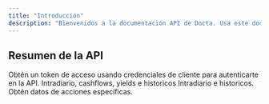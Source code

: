 ```yaml
---
title: "Introducción"
description: "Bienvenidos a la documentación API de Docta. Usa este documento para navegar nuestros diferentes endpoints"
---
```

## Resumen de la API

<Columns cols={2}>
  <Card
    title="Autenticación"
    icon="key"
    href="/api-reference/endpoint/auth-token"
  >
    Obtén un token de acceso usando credenciales de cliente para autenticarte en la API.
  </Card>
  <Card
    title="Bonos"
    icon="database"
    href="/api-reference/endpoint/bonds-instruments"
  >
    Intradiario, cashflows, yields e historicos
  </Card>
  <Card
    title="Cedears"
    icon="money-bill"
    href="/api-reference/endpoint/cedears-instruments"
  >
    Intradiario e historicos.
  </Card>
  <Card
    title="Acciones"
    icon="chart-line"
    href="/api-reference/endpoint/stocks-instruments"
  >
    Obtén datos de acciones específicas.
  </Card>
</Columns>
